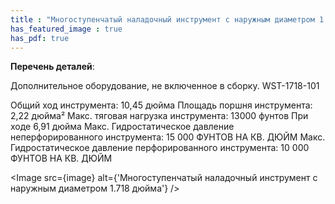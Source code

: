 ```yaml
---
title : "Многоступенчатый наладочный инструмент с наружным диаметром 1.718 дюйма"
has_featured_image : true
has_pdf: true
---
```


**Перечень деталей**:

Дополнительное оборудование, не включенное в сборку. WST-1718-101

Общий ход инструмента: 10,45 дюйма
Площадь поршня инструмента: 2,22 дюйма²
Макс. тяговая нагрузка инструмента: 13000 фунтов
При ходе 6,91 дюйма
Макс. Гидростатическое давление неперфорированного инструмента: 15 000 ФУНТОВ НА КВ. ДЮЙМ
Макс. Гидростатическое давление перфорированного инструмента: 10 000 ФУНТОВ НА КВ. ДЮЙМ


<Image src={image} alt={'Многоступенчатый наладочный инструмент с наружным диаметром 1.718 дюйма'} />